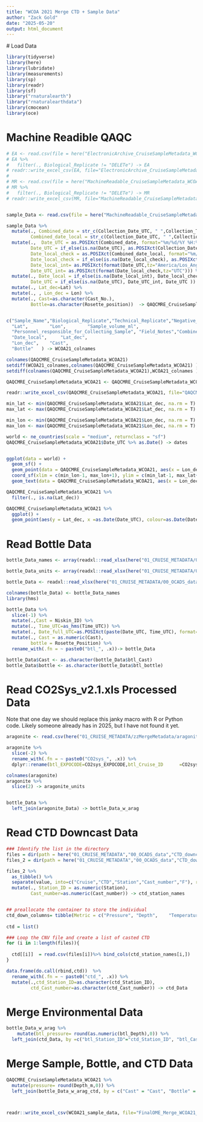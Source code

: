 ```yaml
---
title: "WCOA 2021 Merge CTD + Sample Data"
author: "Zack Gold"
date: "2025-05-20"
output: html_document
---
```

  # Load Data
  
```r
library(tidyverse)
library(here)
library(lubridate)
library(measurements)
library(sp)
library(readr)
library(sf)
library("rnaturalearth")
library("rnaturalearthdata")
library(cmocean)
library(oce)

```

# Machine Readible QAQC

```r
# EA <- read.csv(file = here("ElectronicArchive_CruiseSampleMetadata_WCOA21.csv"), header=T,fileEncoding="UTF-8")
# EA %>% 
#   filter(., Biological_Replicate != "DELETe") -> EA
# readr::write_excel_csv(EA, file="ElectronicArchive_CruiseSampleMetadata_WCOA21.csv")
# 
# MR <- read.csv(file = here("MachineReadable_CruiseSampleMetadata_WCOA21.csv"), header=T,fileEncoding="UTF-8")
# MR %>% 
#   filter(., Biological_Replicate != "DELETe") -> MR
# readr::write_excel_csv(MR, file="MachineReadable_CruiseSampleMetadata_WCOA21.csv")


sample_Data <- read.csv(file = here("MachineReadable_CruiseSampleMetadata_WCOA21.csv"), header=T,fileEncoding="UTF-8")

sample_Data %>% 
  mutate(., Combined_date = str_c(Collection_Date_UTC, " ",Collection_Time_UTC),
         Combined_date_local = str_c(Collection_Date_UTC, " ",Collection_Time_local))%>% # No Collection_Date_local so used UTC
  mutate(.,  Date_UTC = as.POSIXct(Combined_date, format="%m/%d/%Y %H:%M", tz="UTC"),
         Date_UTC = if_else(is.na(Date_UTC), as.POSIXct(Collection_Date_local, format="%m/%d/%Y", tz="UTC"), Date_UTC ), 
         Date_local_check = as.POSIXct(Combined_date_local, format="%m/%d/%Y %H:%M", tz="America/Los_Angeles"),
         Date_local_check = if_else(is.na(Date_local_check), as.POSIXct(Combined_date_local, format="%m/%d/%Y", tz="UTC"), Date_local_check ), 
         Date_local_int= as.POSIXct(format(Date_UTC,tz="America/Los_Angeles")),
         Date_UTC_int= as.POSIXct(format(Date_local_check,tz="UTC"))) %>% 
  mutate(., Date_local = if_else(is.na(Date_local_int), Date_local_check, Date_local_int ),
         Date_UTC = if_else(is.na(Date_UTC), Date_UTC_int, Date_UTC )) %>% 
  mutate(., Lat_dec=Lat) %>% 
  mutate(., , Lon_dec = Lon) %>% 
  mutate(., Cast=as.character(Cast_No.),
         Bottle=as.character(Rosette_position))  -> QAQCMRE_CruiseSampleMetadata_WCOA21


c("Sample_Name","Biological_Replicate","Technical_Replicate","Negative_control",    "Cruise_ID_short",     "Cruise_ID_long",     "Collection_Date_UTC", "Collection_Date_local","Collection_Time_UTC","Collection_Time_local"                   ,"Field_Sample_Name",   "Cast_No.",  "Rosette_position",    "Field_collection_method"       ,"Preservation",       "Area.within.region",  "Station",    "Depth_m",   
  "Lat",        "Lon",        "Sample_volume_ml",   
  "Personnel_responsible_for_Collecting_Sample", "Field_Notes","Combined_date",      "Combined_date_local", "Date_UTC",   "Date_local_check",   
  "Date_local",     "Lat_dec",   
  "Lon_dec",    "Cast",      
  "Bottle"   ) -> WCOA21_colnames

colnames(QAQCMRE_CruiseSampleMetadata_WCOA21)
setdiff(WCOA21_colnames,colnames(QAQCMRE_CruiseSampleMetadata_WCOA21) )
setdiff(colnames(QAQCMRE_CruiseSampleMetadata_WCOA21),WCOA21_colnames )

QAQCMRE_CruiseSampleMetadata_WCOA21 <- QAQCMRE_CruiseSampleMetadata_WCOA21[, WCOA21_colnames]

readr::write_excel_csv(QAQCMRE_CruiseSampleMetadata_WCOA21, file="QAQCMRE_CruiseSampleMetadata_WCOA21.csv")

```


```r

min_lat <- min(QAQCMRE_CruiseSampleMetadata_WCOA21$Lat_dec, na.rm = T)
max_lat <- max(QAQCMRE_CruiseSampleMetadata_WCOA21$Lat_dec, na.rm = T)

min_lon <- min(QAQCMRE_CruiseSampleMetadata_WCOA21$Lon_dec, na.rm = T)
max_lon <- max(QAQCMRE_CruiseSampleMetadata_WCOA21$Lon_dec, na.rm = T)

world <- ne_countries(scale = "medium", returnclass = "sf")
QAQCMRE_CruiseSampleMetadata_WCOA21$Date_UTC %>% as.Date() -> dates


ggplot(data = world) +
  geom_sf() +
  geom_point(data = QAQCMRE_CruiseSampleMetadata_WCOA21, aes(x = Lon_dec, y = Lat_dec, colour=as.Date(Date_UTC)), size=2) +
  coord_sf(xlim = c(min_lon-1, max_lon+1), ylim = c(min_lat-1, max_lat+1), expand = FALSE) +theme_bw() +xlab("Longitude") +ylab("Latitude") +
  geom_text(data = QAQCMRE_CruiseSampleMetadata_WCOA21, aes(x = Lon_dec, y = Lat_dec, label=Station),size = 2, colour="black") + scale_color_cmocean(labels=dates, breaks=dates, name ="tempo", start = 0.1, end=0.5) +labs(colour="Date")


```

```r
QAQCMRE_CruiseSampleMetadata_WCOA21 %>% 
  filter(., is.na(Lat_dec))
```

```r
QAQCMRE_CruiseSampleMetadata_WCOA21 %>% 
  ggplot() +
  geom_point(aes(y = Lat_dec, x =as.Date(Date_UTC), colour=as.Date(Date_UTC)), size=2) + scale_color_cmocean(labels=dates, breaks=dates, name ="tempo", start = 0.1, end=0.5) +labs(colour="Date") +scale_x_date(date_labels = "%b %d %Y")

```
# Read Bottle Data


```r
bottle_Data_names <- array(readxl::read_xlsx(here("01_CRUISE_METADATA/00_OCADS_data/WCOA2021_Data_forSDIS_2022_09-28.xlsx"), n_max = 1, col_names = FALSE))

bottle_Data_units <- array(readxl::read_xlsx(here("01_CRUISE_METADATA/00_OCADS_data/WCOA2021_Data_forSDIS_2022_09-28.xlsx"), n_max = 2))

bottle_Data <- readxl::read_xlsx(here("01_CRUISE_METADATA/00_OCADS_data/WCOA2021_Data_forSDIS_2022_09-28.xlsx"), skip=2, col_names =F)

colnames(bottle_Data) <- bottle_Data_names
library(hms)

bottle_Data %>% 
  slice(-1) %>% 
  mutate(.,Cast = Niskin_ID) %>% 
  mutate(., Time_UTC=as_hms(Time_UTC)) %>% 
  mutate(., Date_full_UTC=as.POSIXct(paste(Date_UTC, Time_UTC), format="%Y-%m-%d %H:%M:%S")) %>% 
  mutate(., Cast = as.numeric(Cast),
         bottle = Rosette_Position) %>% 
  rename_with(.fn = ~ paste0("btl_", .x))-> bottle_Data

bottle_Data$Cast <- as.character(bottle_Data$btl_Cast)
bottle_Data$bottle <- as.character(bottle_Data$btl_bottle)
```

# Read  CO2Sys_v2.1.xls Processed Data
Note that one day we should replace this janky macro with R or Python code. Likely someone already has in 2025, but I have not found it yet.

```r

aragonite <- read.csv(here("01_CRUISE_METADATA/zzMergeMetadata/aragonite/MarchineReadable_aragonite_CO2Sys_v2.1_WCOA2021.csv"), header=T)

aragonite %>% 
  slice(-2) %>% 
  rename_with(.fn = ~ paste0("CO2sys_", .x)) %>% 
  dplyr::rename(btl_EXPOCODE=CO2sys_EXPOCODE,btl_Cruise_ID      =CO2sys_Cruise_ID,btl_Section_ID   =CO2sys_Section_ID,btl_Station_ID=   CO2sys_Station_ID,btl_Cast_number=CO2sys_Cast_number,btl_Rosette_Position=CO2sys_Rosette_Position,btl_Niskin_ID= CO2sys_Niskin_ID,btl_Niskin_flag=CO2sys_Niskin_flag,btl_Sample_ID= CO2sys_Sample_ID  ) -> aragonite_Data

colnames(aragonite)
aragonite %>% 
  slice(2) -> aragonite_units


bottle_Data %>% 
  left_join(aragonite_Data) -> bottle_Data_w_arag
```
# Read CTD Downcast Data

```r
### Identify the list in the directory
files = dir(path = here("01_CRUISE_METADATA","00_OCADS_data","CTD_downcasts","WCOA_csv_Output"), full.names = TRUE )
files_2 = dir(path = here("01_CRUISE_METADATA","00_OCADS_data","CTD_downcasts","WCOA_csv_Output"), full.names = FALSE )

files_2 %>% 
  as_tibble() %>% 
  separate(value, into=c("Cruise","CTD","Station","Cast_number","F"), remove=F, sep="_") %>% 
  mutate(., Station_ID = as.numeric(Station),
         Cast_number=as.numeric(Cast_number)) -> ctd_station_names


## preallocate the container to store the individual 
ctd_down_columns= tibble(Metric = c("Pressure",	"Depth",	"TemperatureITS90",	"SalinityPSS78",	"SigmathetaEOS80",	"Oxygen",	"Oxygen_alt1",	"Fluorescence",	"OxygenReductionPotential",	"Altimeter"),  Unit = c("decibar","m","˚C","psu","kg/m^3 - 1000","ml/L","umol/kg","volts","mV","m"),scale=c("","","ITS-90","PSS-78","EOS-80","","","","",""), Metric_2 =c("Pressure",	"Depth",	"TemperatureITS90",	"SalinityPSS78",	"SigmathetaEOS80",	"Oxygen_ml_per_L",	"Oxygen_umol_per_kg",	"Fluorescence",	"OxygenReductionPotential",	"Altimeter") )
  
ctd = list()

### Loop the CNV file and create a list of casted CTD
for (i in 1:length(files)){
  
  ctd[[i]]  = read.csv(files[i])%>% bind_cols(ctd_station_names[i,])
}

data.frame(do.call(rbind,ctd))  %>% 
  rename_with(.fn = ~ paste0("ctd_", .x)) %>% 
  mutate(.,ctd_Station_ID=as.character(ctd_Station_ID),
         ctd_Cast_number=as.character(ctd_Cast_number)) -> ctd_Data

```

# Merge Environmental Data

```r
bottle_Data_w_arag %>% 
    mutate(btl_pressure= round(as.numeric(btl_Depth),0)) %>% 
  left_join(ctd_Data, by =c("btl_Station_ID"="ctd_Station_ID", "btl_Cast_number"="ctd_Cast_number","btl_pressure"="ctd_Pressure")) -> bottle_Data_w_arag_ctd
```

# Merge Sample, Bottle, and CTD Data

```r
QAQCMRE_CruiseSampleMetadata_WCOA21 %>% 
  mutate(pressure= round(Depth_m,0)) %>% 
  left_join(bottle_Data_w_arag_ctd, by = c("Cast" = "Cast", "Bottle" = "bottle")) -> WCOA21_sample_data



readr::write_excel_csv(WCOA21_sample_data, file="FinalOME_Merge_WCOA21_sample_data.csv")
```


